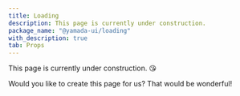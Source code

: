 ```yaml
---
title: Loading
description: This page is currently under construction.
package_name: "@yamada-ui/loading"
with_description: true
tab: Props
---
```


This page is currently under construction. 😘

Would you like to create this page for us? That would be wonderful!
